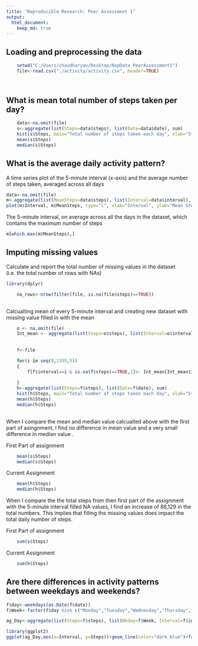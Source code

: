 ```yaml
---
title: "Reproducible Research: Peer Assessment 1"
output: 
  html_document:
    keep_md: true
---
```





## Loading and preprocessing the data


```r
    setwd("C:/Users/chaudharyan/Desktop/RepData_PeerAssessment1")
    file<-read.csv("./activity/activity.csv", header=TRUE)
    
     
```
## What is mean total number of steps taken per day?
    
```r
    data<-na.omit(file)
    s<-aggregate(list(Steps=data$steps), list(Date=data$date), sum)
    hist(s$Steps, main="Total number of steps taken each day", xlab="Steps",col="grey")
    mean(s$Steps)
    median(s$Steps)
```

## What is the average daily activity pattern?
    
A time series plot of the 5-minute interval (x-axis) and the average number of steps taken, averaged across all days
```r
data<-na.omit(file)   
m<-aggregate(list(MeanSteps=data$steps), list(Interval=data$interval), mean)
plot(m$Interval, m$MeanSteps, type="l", xlab="Interval", ylab="Mean Steps",main="Average number of steps")

```


The 5-minute interval, on average across all the days in the dataset, which contains the maximum number of steps

```r
m[which.max(m$MeanSteps),]

```


## Imputing missing values

Calculate and report the total number of missing values in the dataset (i.e. the total number of rows with NAs)
```r
library(dplyr)
```

```r

    
    na_rows<-nrow(filter(file, is.na(file$steps)==TRUE))
    
```

Calcualting mean of every 5-minute interval and creating new dataset with missing value filled in with the mean

```r

    o <- na.omit(file) 
    Int_mean <- aggregate(list(Steps=o$steps), list(Interval=o$interval), mean)
    
    
    f<-file

    for(i in seq(0,2355,5)) 
    {
        f[f$interval==i & is.na(f$steps)==TRUE,1]<- Int_mean[Int_mean$Interval==i,2]
        
    }
    h<-aggregate(list(Steps=f$steps), list(Date=f$date), sum)
    hist(h$Steps, main="Total number of steps taken each day", xlab="Steps",col="grey")
    mean(h$Steps)
    median(h$Steps)
    
```

When I compare the mean and median value calcualted above with the first part of asingnment, I find no difference in mean value and a very small difference in median value . 


First Part of assignment 
```r
    mean(s$Steps)
    median(s$Steps)
```

Current Assignment 
```r
    mean(h$Steps)
    median(h$Steps)
```

When I compare the the total steps from then first part of the assignment with the 5-minute interval filled NA values, I find an increase of 86,129 in the total numbers. This implies that filling the missing values does impact the total daily number of steps.

First Part of assignment 
```r
    sum(s$Steps)
```

Current Assignment 
```r
    sum(h$Steps)
```



## Are there differences in activity patterns between weekdays and weekends?

```r
f$day<-weekdays(as.Date(f$date))
f$Week<-factor(f$day %in% c("Monday","Tuesday","Wednesday","Thursday","Friday"),levels=c(TRUE,FALSE),         labels=c("weekday","weekend") )

ag_Day<-aggregate(list(Steps=f$steps), list(Wkday=f$Week, Interval=f$interval), mean)

library(ggplot2)
ggplot(ag_Day,aes(x=Interval, y=Steps))+geom_line(color="dark blue")+facet_wrap(~Wkday) +labs(x="Interval", y="Number of steps")


```